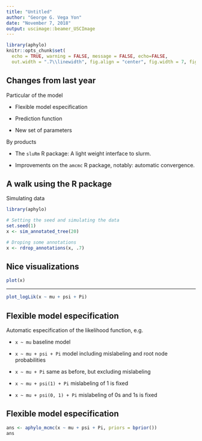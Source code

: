 ```yaml
---
title: "Untitled"
author: "George G. Vega Yon"
date: "November 7, 2018"
output: uscimage::beamer_USCImage
---
```


```r
library(aphylo)
knitr::opts_chunk$set(
  echo = TRUE, warning = FALSE, message = FALSE, echo=FALSE,
  out.width = ".7\\linewidth", fig.align = "center", fig.width = 7, fig.height = 5)
```

## Changes from last year

Particular of the model

*   Flexible model especification

*   Prediction function

*   New set of parameters

By products

*   The `sluRm` R package: A light weight interface to slurm.

*   Improvements on the `amcmc` R package, notably: automatic convergence.


## A walk using the R package

Simulating data

```r
library(aphylo)

# Setting the seed and simulating the data
set.seed(1)
x <- sim_annotated_tree(20)

# Droping some annotations
x <- rdrop_annotations(x, .7)
```

## Nice visualizations

```r
plot(x)
```

----

```r
plot_logLik(x ~ mu + psi + Pi)
```


## Flexible model especification

Automatic especification of the likelihood function, e.g.

\small

*   `x ~ mu` baseline model

*   `x ~ mu + psi + Pi` model including mislabeling and root node probabilities

*   `x ~ mu + Pi` same as before, but excluding mislabeling

*   `x ~ mu + psi(1) + Pi` mislabeling of 1 is fixed

*   `x ~ mu + psi(0, 1) + Pi` mislabeling of 0s and 1s is fixed

\normalsize

## Flexible model especification

\footnotesize

```r
ans <- aphylo_mcmc(x ~ mu + psi + Pi, priors = bprior())
ans
```


\normalsize